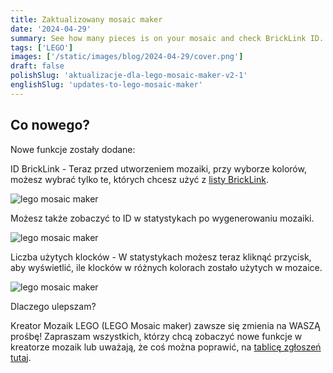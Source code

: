 ```yaml
---
title: Zaktualizowany mosaic maker
date: '2024-04-29'
summary: See how many pieces is on your mosaic and check BrickLink ID.
tags: ['LEGO']
images: ['/static/images/blog/2024-04-29/cover.png']
draft: false
polishSlug: 'aktualizacje-dla-lego-mosaic-maker-v2-1'
englishSlug: 'updates-to-lego-mosaic-maker'
---
```


## Co nowego?
Nowe funkcje zostały dodane:

ID BrickLink - Teraz przed utworzeniem mozaiki, przy wyborze kolorów, możesz wybrać tylko te, których chcesz użyć z [listy BrickLink][2].

![lego mosaic maker](/static/images/blog/2024-04-29/photo_bl_id_1.png)

Możesz także zobaczyć to ID w statystykach po wygenerowaniu mozaiki.

![lego mosaic maker](/static/images/blog/2024-04-29/photo_bl_id_2.png)

Liczba użytych klocków - W statystykach możesz teraz kliknąć przycisk, aby wyświetlić, ile klocków w różnych kolorach zostało użytych w mozaice.

![lego mosaic maker](/static/images/blog/2024-04-29/photo_bl_id_3.png)

Dlaczego ulepszam?

Kreator Mozaik LEGO (LEGO Mosaic maker) zawsze się zmienia na WASZĄ prośbę! Zapraszam wszystkich, którzy chcą zobaczyć nowe funkcje w kreatorze mozaik lub uważają, że coś można poprawić, na [tablicę zgłoszeń tutaj][1].


[1]: https://trello.com/c/PSQgYa8x/2-your-ideas-add-here-as-a-comment
[2]: https://www.bricklink.com/catalogColors.asp
